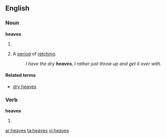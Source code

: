==English==
===Noun===
'''heaves'''

#{{plural of|[[heave]]}}
#{{slang}}A [[period]] of [[retch]]ing.
#:''I have the dry '''heaves''', I rather just throw up and get it over with.''


====Related terms====
*[[dry heaves]]

===Verb===
'''heaves'''

#{{third-person singular of|[[heave]]}}

[[ar:heaves]]
[[ta:heaves]]
[[vi:heaves]]